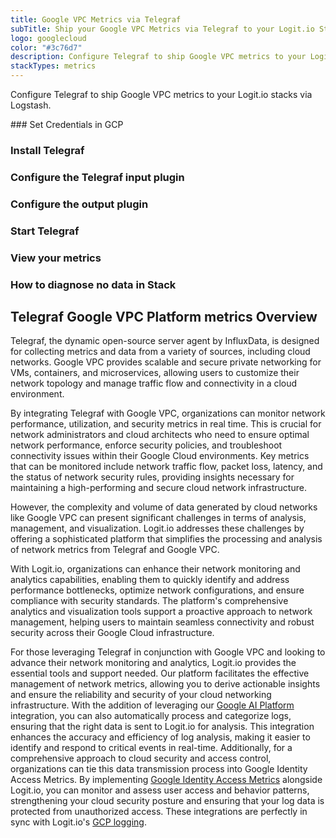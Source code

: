 ```yaml
---
title: Google VPC Metrics via Telegraf
subTitle: Ship your Google VPC Metrics via Telegraf to your Logit.io Stack
logo: googlecloud
color: "#3c76d7"
description: Configure Telegraf to ship Google VPC metrics to your Logit.io stacks. Configure Telegraf to send Google VPC metrics to Logstash or Elastic. Get started using our Telegraf Google VPC metrics example configuration.
stackTypes: metrics
---
```


Configure Telegraf to ship Google VPC metrics to your Logit.io stacks via Logstash.

<Steps>
  ### Set Credentials in GCP

  <SetGCPCredentials intro="Google Virtual Private Cloud (VPC) is a networking service provided by Google Cloud that enables organizations to create and manage their own isolated virtual networks in the cloud. VPC allows for secure communication and data transfer between resources within the network and provides control over network configuration and routing."/>
  
  ### Install Telegraf

  <InstallTelegraf />

  ### Configure the Telegraf input plugin

  <TelegrafStackDriverInput metric_type="vpcaccess.googleapis.com"/>

  ### Configure the output plugin

  <TelegrafOutputPlugin />

  ### Start Telegraf

  <StartTelegraf />

  ### View your metrics
  <LaunchStack stackType="metrics" source="Google_VPC_Metrics_via_Telegraf" utmMedium="metrics" utmCampaign="telegraf-GoogleVpc-metrics" />

  ### How to diagnose no data in Stack

  <DiagnoseNoData />
</Steps>

## Telegraf Google VPC Platform metrics Overview

Telegraf, the dynamic open-source server agent by InfluxData, is designed for collecting metrics and data 
from a variety of sources, including cloud networks. Google VPC provides scalable and secure private 
networking for VMs, containers, and microservices, allowing users to customize their network topology 
and manage traffic flow and connectivity in a cloud environment.

By integrating Telegraf with Google VPC, organizations can monitor network performance, utilization, 
and security metrics in real time. This is crucial for network administrators and cloud architects 
who need to ensure optimal network performance, enforce security policies, and troubleshoot connectivity 
issues within their Google Cloud environments. Key metrics that can be monitored include network traffic 
flow, packet loss, latency, and the status of network security rules, providing insights necessary for 
maintaining a high-performing and secure cloud network infrastructure.

However, the complexity and volume of data generated by cloud networks like Google VPC can present 
significant challenges in terms of analysis, management, and visualization. Logit.io addresses these 
challenges by offering a sophisticated platform that simplifies the processing and analysis of network 
metrics from Telegraf and Google VPC. 

With Logit.io, organizations can enhance their network monitoring and analytics capabilities, 
enabling them to quickly identify and address performance bottlenecks, optimize network configurations, 
and ensure compliance with security standards. The platform's comprehensive analytics and visualization 
tools support a proactive approach to network management, helping users to maintain seamless connectivity 
and robust security across their Google Cloud infrastructure.

For those leveraging Telegraf in conjunction with Google VPC and looking to advance their network 
monitoring and analytics, Logit.io provides the essential tools and support needed. Our platform 
facilitates the effective management of network metrics, allowing you to derive actionable insights 
and ensure the reliability and security of your cloud networking infrastructure. With the addition of leveraging our 
[Google AI Platform](/integrations/metrics/google-cloud/ai-platform-telegraf-metrics) 
integration, you can also automatically process and categorize logs, ensuring that the right 
data is sent to Logit.io for analysis. This integration enhances the accuracy and efficiency of 
log analysis, making it easier to identify and respond to critical events in real-time. 
Additionally, for a comprehensive approach to cloud security and access control, organizations 
can tie this data transmission process into Google Identity Access Metrics. By implementing 
[Google Identity Access Metrics](/integrations/metrics/google-cloud/identity-access-telegraf-metrics) 
alongside Logit.io, you can monitor and assess user access and behavior patterns, strengthening 
your cloud security posture and ensuring that your log data is protected from unauthorized access. 
These integrations are perfectly in sync with Logit.io's [GCP logging](https://logit.io/solutions/gcp-logging/).